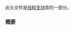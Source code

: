 {{cpp/header/title|condition_variable|notes={{mark c++11}}}}
{{cpp/header/navbar}}
此头文件是[[cpp/thread|线程支持]]库的一部分。
{{dsc begin}}
{{dsc h1|类}}
{{dsc inc | cpp/thread/dsc condition_variable}}
{{dsc inc | cpp/thread/dsc condition_variable_any}}
{{dsc inc | cpp/thread/dsc cv_status}}
{{dsc h1|函数}}
{{dsc inc | cpp/thread/dsc notify_all_at_thread_exit}}
{{dsc end}}

===概要===
{{cpp/synopsis/condition_variable}}

{{langlinks|en|es|ja|ru}}